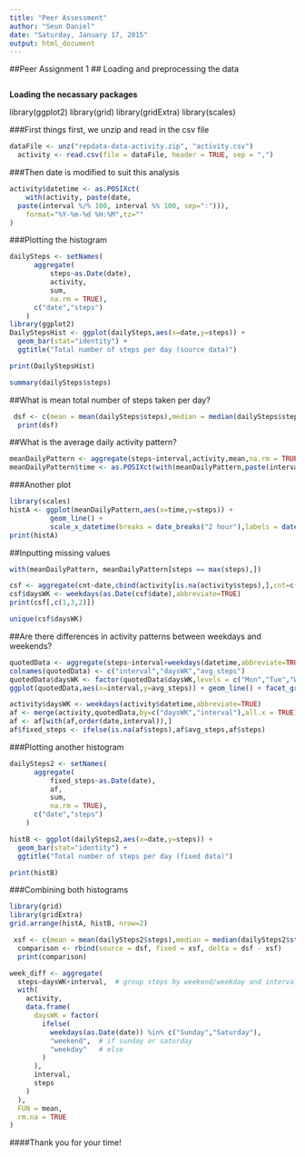 ```yaml
---
title: "Peer Assessment"
author: "Seun Daniel"
date: "Saturday, January 17, 2015"
output: html_document
---
```

##Peer Assignment 1
## Loading and preprocessing the data
```r

```

**Loading the necassary packages**

library(ggplot2)
library(grid)
library(gridExtra)
library(scales)

###First things first, we unzip and read in the csv file 

```r
dataFile <- unz("repdata-data-activity.zip", "activity.csv")
  activity <- read.csv(file = dataFile, header = TRUE, sep = ",")
```

###Then date is modified to suit this analysis
```r
activity$datetime <- as.POSIXct(
    with(activity, paste(date, 
  paste(interval %/% 100, interval %% 100, sep=":"))), 
	format="%Y-%m-%d %H:%M",tz=""
)

```


###Plotting the histogram
```r
dailySteps <- setNames(
      aggregate(
          steps~as.Date(date),
          activity,
          sum,
          na.rm = TRUE),
      c("date","steps")
    )
library(ggplot2)
DailyStepsHist <- ggplot(dailySteps,aes(x=date,y=steps)) + 
  geom_bar(stat="identity") + 
  ggtitle("Total number of steps per day (source data)")

print(DailyStepsHist)

summary(dailySteps$steps)
```
##What is mean total number of steps taken per day?


```r
 dsf <- c(mean = mean(dailySteps$steps),median = median(dailySteps$steps))
  print(dsf)
```
##What is the average daily activity pattern?
```r
meanDailyPattern <- aggregate(steps~interval,activity,mean,na.rm = TRUE)
meanDailyPattern$time <- as.POSIXct(with(meanDailyPattern,paste(interval %/% 100, interval %% 100, sep=":")),format="%H:%M")
```

###Another plot
```r
library(scales)
histA <- ggplot(meanDailyPattern,aes(x=time,y=steps)) + 
          geom_line() + 
          scale_x_datetime(breaks = date_breaks("2 hour"),labels = date_format("%H:%M"))
print(histA)

```

##Inputting missing values
```r
with(meanDailyPattern, meanDailyPattern[steps == max(steps),])

csf <- aggregate(cnt~date,cbind(activity[is.na(activity$steps),],cnt=c(1)),sum,na.rm = FALSE)
csf$daysWK <- weekdays(as.Date(csf$date),abbreviate=TRUE)
print(csf[,c(1,3,2)])

unique(csf$daysWK)
```

##Are there differences in activity patterns between weekdays and weekends?

```r
quotedData <- aggregate(steps~interval+weekdays(datetime,abbreviate=TRUE),activity,FUN=mean,na.rm=TRUE)
colnames(quotedData) <- c("interval","daysWK","avg_steps")
quotedData$daysWK <- factor(quotedData$daysWK,levels = c("Mon","Tue","Wed","Thu","Fri","Sat","Sun"))
ggplot(quotedData,aes(x=interval,y=avg_steps)) + geom_line() + facet_grid("daysWK ~ .")


```


```r
activity$daysWK <- weekdays(activity$datetime,abbreviate=TRUE)
af <- merge(activity,quotedData,by=c("daysWK","interval"),all.x = TRUE)
af <- af[with(af,order(date,interval)),]
af$fixed_steps <- ifelse(is.na(af$steps),af$avg_steps,af$steps)

```

###Plotting another histogram

```r

dailySteps2 <- setNames(
      aggregate(
          fixed_steps~as.Date(date),
          af,
          sum,
          na.rm = TRUE),
      c("date","steps")
    )

histB <- ggplot(dailySteps2,aes(x=date,y=steps)) + 
  geom_bar(stat="identity") + 
  ggtitle("Total number of steps per day (fixed data)")

print(histB)
```



###Combining both histograms

```r
library(grid)
library(gridExtra)
grid.arrange(histA, histB, nrow=2)

 xsf <- c(mean = mean(dailySteps2$steps),median = median(dailySteps2$steps))
  comparison <- rbind(source = dsf, fixed = xsf, delta = dsf - xsf)
  print(comparison)

week_diff <- aggregate(
  steps~daysWK+interval,  # group steps by weekend/weekday and interval to find average steps 
  with(
    activity,
    data.frame(
      daysWK = factor(
        ifelse(
          weekdays(as.Date(date)) %in% c("Sunday","Saturday"),
          "weekend",  # if sunday or saturday
          "weekday"   # else
        )
      ),
      interval,
      steps
    )
  ),
  FUN = mean,
  rm.na = TRUE
)

```
####Thank you for your time!

